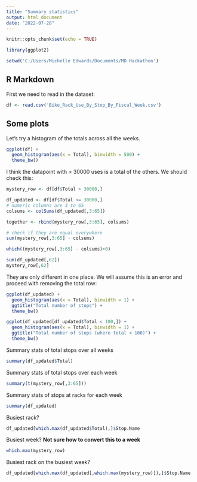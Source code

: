 ```yaml
---
title: "Summary statistics"
output: html_document
date: "2022-07-28"
---
```


```r
knitr::opts_chunk$set(echo = TRUE)

library(ggplot2)

setwd('C:/Users/Michelle Edwards/Documents/MD Hackathon')
```

## R Markdown

First we need to read in the dataset:

```r
df <- read.csv('Bike_Rack_Use_By_Stop_By_Fiscal_Week.csv')
```

## Some plots

Let's try a histogram of the totals across all the weeks.

```r
ggplot(df) +
  geom_histogram(aes(x = Total), binwidth = 500) +
  theme_bw()
```

I think the datapoint with > 30000 uses is a total of the others. We should check this:

```r
mystery_row <- df[df$Total > 30000,]

df_updated <- df[df$Total <= 30000,]
# numeric columns are 3 to 65
colsums <- colSums(df_updated[,3:65])

together <- rbind(mystery_row[,3:65], colsums)

# check if they are equal everywhere
sum(mystery_row[,3:65] - colsums)

which((mystery_row[,3:65] - colsums)>0)

sum(df_updated[,62])
mystery_row[,62]
```

They are only different in one place. We will assume this is an error and proceed with removing the total row:
```r
ggplot(df_updated) +
  geom_histogram(aes(x = Total), binwidth = 1) +
  ggtitle("Total number of stops") +
  theme_bw()

ggplot(df_updated[df_updated$Total < 100,]) +
  geom_histogram(aes(x = Total), binwidth = 1) +
  ggtitle("Total number of stops (where total < 100)") +
  theme_bw()
```

Summary stats of total stops over all weeks
```r

summary(df_updated$Total)

```


Summary stats of total stops over each week 
```r

summary(t(mystery_row[,3:65]))

```


Summary stats of stops at racks for each week
```r

summary(df_updated)

```

Busiest rack?
```r

df_updated[which.max(df_updated$Total),]$Stop.Name

```


Busiest week? **Not sure how to convert this to a week**
```r

which.max(mystery_row)

```


Busiest rack on the busiest week?
```r

df_updated[which.max(df_updated[,which.max(mystery_row)]),]$Stop.Name

```